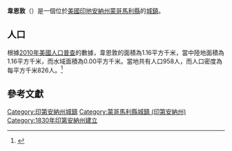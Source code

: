 {{noteTA
|G1=USState
|G2=地名
|G3=Unit
}}
{{Infobox settlement
|name            = 韋恩敦
|native_name = Waynetown
|settlement_type          = [[鎮|城鎮]]
|image_skyline            = Downtown Waveland Indiana.jpg
|imagesize                = 250px
|image_map                = Montgomery County Indiana Incorporated and Unincorporated areas Waynetown Highlighted 1882052.svg
|mapsize                  = 250px
|subdivision_type         = [[世界政區索引|國家]]
|subdivision_type1        = [[美国州份|州份]]
|subdivision_type2        = [[印地安納州行政區劃|縣]]
|subdivision_name         = [[美国|美国]]
|subdivision_name1        = [[印地安納州|印地安納州]]
|subdivision_name2        = [[蒙哥馬利縣_(印地安納州)|蒙哥馬利縣]]
|elevation_ft             = 764
|elevation_m              = 233
|timezone                 = [[北美东部时区|EST]]
|area_total_km2           = 1.16
|area_land_km2            = 1.16
|area_water_km2           = 0.00
|area_total_sq_mi         = 
|area_land_sq_mi          = 
|area_water_sq_mi         = 
|population_as_of         = [[2010年美國人口普查|2010]]
|population_footnotes     = 
|population_total         = 958
|population_density_km2   = auto
|population_density_sq_mi = auto
|utc_offset               = -5
|coordinates              = {{coord|40|05|15|N|87|03|56|W|display=inline,title}}
| coor_pinpoint           = 
| coordinates_footnotes   = 
|timezone_DST             = EDT
|utc_offset_DST           = -4
|postal_code_type         = [[美國郵區編號|郵區編號]]
|postal_code              = 47990
|area_code                = {{link-en|电话区号765|Area code 765|765}}
|blank_name = [[地名信息系统|GNIS ID]]
|blank_info = 445584<ref name="GNIS">{{cite gnis|445584|Waynetown}}</ref>
}}
'''韋恩敦'''（{{lang-en|Waynetown}}）是一個位於[[美國|美國]][[印地安納州|印地安納州]][[蒙哥馬利縣_(印地安納州)|蒙哥馬利縣]]的[[鎮|城鎮]]。

== 人口 ==
根據[[2010年美國人口普查|2010年美國人口普查]]的數據，韋恩敦的面積為1.16平方千米，當中陸地面積為1.16平方千米，而水域面積為0.00平方千米。當地共有人口958人，而人口密度為每平方千米826人。<ref name="GR8">{{cite web|url=http://factfinder2.census.gov|publisher=[[美国人口调查局|美国人口调查局]]|accessdate=2011-05-14|title=American FactFinder|archive-date=2013-09-11|archive-url=https://web.archive.org/web/20130911234518/http://factfinder2.census.gov/|dead-url=no}}</ref>

== 參考文獻 ==
{{reflist}}

{{蒙哥馬利縣 (印地安納州)}}
{{Authority control}}

{{DEFAULTSORT:Waynetown, Indiana}}
[[Category:印第安納州城鎮|Category:印第安納州城鎮]]
[[Category:蒙哥馬利縣城鎮_(印第安納州)|Category:蒙哥馬利縣城鎮 (印第安納州)]]
[[Category:1830年印第安納州建立|Category:1830年印第安納州建立]]

{{Indiana-geo-stub}}